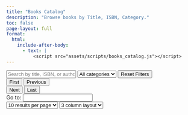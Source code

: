 ```yaml
---
title: "Books Catalog"
description: "Browse books by Title, ISBN, Category."
toc: false
page-layout: full
format:
  html:
    include-after-body:
      - text: |
          <script src="assets/scripts/books_catalog.js"></script>
---
```


```{=html}

<!-- Top Filters: Search + Category -->
<div class="filters-container">
  <input type="text" id="search-bar" placeholder="Search by title, ISBN, or author..." />
  <select class="category-filter">
    <option value="">All categories</option>
  </select>
  <button id="reset-filters">Reset Filters</button>
</div>
<!-- Result Summary -->
<div id="result-summary"></div>
<!-- Loading Spinner -->
<div id="loading-spinner" role="status" aria-label="Loading products..."></div>
<!-- Product Grid -->
<div id="product-list" class="product-list"></div>
<!-- Pagination Controls -->
<div id="pagination-controls">
  <button class="pagination-btn" id="first-page">First</button>
  <button class="pagination-btn" id="prev-page">Previous</button>
  <div id="page-numbers"></div>
  <button class="pagination-btn" id="next-page">Next</button>
  <button class="pagination-btn" id="last-page">Last</button>
  <!-- Go to page -->
  <div id="page-jump-container">
    <label for="page-jump-input">Go to:</label>
    <input type="number" id="page-jump-input" min="1" />
  </div>
</div>
<!-- Bottom Filters -->
<div class="filters-container bottom-filters">
  <select id="items-per-page">
    <option value="5">5 results per page</option>
    <option value="10" selected>10 results per page</option>
    <option value="15">15 results per page</option>
    <option value="20">20 results per page</option>
    <option value="all">Show all results</option>
  </select>
  <select id="columns-per-row">
    <option value="1">1 column layout</option>
    <option value="2">2 column layout</option>
    <option value="3" selected>3 column layout</option>
    <option value="4">4 column layout</option>
  </select>
</div>
<!-- Template for Product Card -->
<template id="product-template">
  <div class="product-card">
    <img class="product-image" src="" alt="Book cover" />
    <h3 class="product-name"></h3>
    <p class="product-isbn"></p>
    <p class="product-category"></p>
    <p class="product-format"></p>
    <span class="product-price"></span>
  </div>
</template>

```

